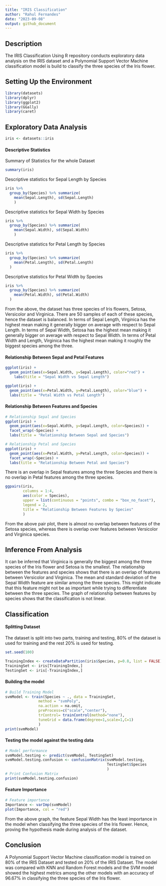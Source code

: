 ```yaml
---
title: "IRIS Classification"
author: "Rahul Fernandes"
date: "2023-09-08"
output: github_document
---
```


## Description
The IRIS Classification Using R repository conducts exploratory data analysis on the IRIS dataset and a Polynomial Support Vector Machine classification model is build to classify the three species of the Iris flower.

## Setting Up the Environment
```r
library(datasets)
library(dplyr)
library(ggplot2)
library(GGally)
library(caret)
```

## Exploratory Data Analysis
```r
iris <- datasets::iris
```

#### Descriptive Statistics
Summary of Statistics for the whole Dataset
```r
summary(iris)
```

Descriptive statistics for Sepal Length by Species
```r
iris %>% 
  group_by(Species) %>% summarize(
    mean(Sepal.Length), sd(Sepal.Length)
    )
```

Descriptive statistics for Sepal Width by Species
```r
iris %>% 
  group_by(Species) %>% summarize(
    mean(Sepal.Width), sd(Sepal.Width)
    )
```

Descriptive statistics for Petal Length by Species
```r
iris %>% 
  group_by(Species) %>% summarize(
    mean(Petal.Length), sd(Petal.Length)
  )
```

Descriptive statistics for Petal Width by Species
```r
iris %>% 
  group_by(Species) %>% summarize(
    mean(Petal.Width), sd(Petal.Width)
  )
```

From the above, the dataset has three species of Iris flowers, Setosa, Versicolor and Virginica. There are 50 samples of each of these species, hence the dataset is balanced. In terms of Sepal Length, Virginica has the highest mean making it generally bigger on average with respect to Sepal Length. In terms of Sepal Width, Setosa has the highest mean making it generally bigger on average with respect to Sepal Width. In terms of Petal Width and Length, Virginica has the highest mean making it roughly the biggest species among the three.

#### Relationship Between Sepal and Petal Features
```r
ggplot(iris) +
  geom_point(aes(x=Sepal.Width, y=Sepal.Length), color="red") +
    labs(title = "Sepal Width vs Sepal Length")
```

```r
ggplot(iris) +
  geom_point(aes(x=Petal.Width, y=Petal.Length), color="blue") +
  labs(title = "Petal Width vs Petal Length")
```

#### Relationship Between Features and Species
```r
# Relationship Sepal and Species
ggplot(iris) +
  geom_point(aes(x=Sepal.Width, y=Sepal.Length, color=Species)) +
  facet_wrap(~Species) +
  labs(title = "Relationship Between Sepal and Species")
```

```r
# Relationship Petal and Species
ggplot(iris) +
  geom_point(aes(x=Petal.Width, y=Petal.Length, color=Species)) +
  facet_wrap(~Species) +
  labs(title = "Relationship Between Petal and Species")
```

There is an overlap in Sepal features among the three Species and there is no overlap in Petal features among the three species.

```r
ggpairs(iris,
        columns = 1:4,
        aes(color = Species),
        upper = list(continuous = "points", combo = "box_no_facet"),
        legend = 2,
        title = "Relationship Between Features by Species"
        )
```

From the above pair plot, there is almost no overlap between features of the Setosa species, whereas there is overlap over features between Versicolor and Virginica species.

## Inference From Analysis
It can be inferred that Virginica is generally the biggest among the three species of the Iris flower and Setosa is the smallest. The relationship between the features and species shows that there is an overlap of features between Versicolor and Virginica. The mean and standard deviation of the Sepal Width feature are similar among the three species. This might indicate that this feature might not be as important while trying to differentiate between the three species. The graph of relationship between features by species shows that the classification is not linear.

## Classification
#### Splitting Dataset
The dataset is split into two parts, training and testing, 80% of the dataset is used for training and the rest 20% is used for testing.
```r
set.seed(100)

TrainingIndex <- createDataPartition(iris$Species, p=0.8, list = FALSE)
TrainingSet <- iris[TrainingIndex,]
TestingSet <- iris[-TrainingIndex,]
```
#### Building the model
```r
# Build Training Model
svmModel <- train(Species ~ ., data = TrainingSet,
               method = "svmPoly",
               na.action = na.omit,
               preProcess=c("scale","center"),
               trControl= trainControl(method="none"),
               tuneGrid = data.frame(degree=1,scale=1,C=1)
               )
print(svmModel)
```

#### Testing the model against the testing data
```r
# Model performance
svmModel.testing <- predict(svmModel, TestingSet)
svmModel.testing.confusion <- confusionMatrix(svmModel.testing,
                                              TestingSet$Species
                                              )
# Print Confusion Matrix
print(svmModel.testing.confusion)
```

#### Feature Importance
```r
# Feature importance
Importance <- varImp(svmModel)
plot(Importance, col = "red")
```
From the above graph, the feature Sepal Width has the least importance in the model when classifying the three species of the Iris flower. Hence, proving the hypothesis made during analysis of the dataset.

## Conclusion
A Polynomial Support Vector Machine classification model is trained on 80% of the IRIS Dataset and tested on 20% of the IRIS Dataset. The model was compared with KNN and Random Forest models and the SVM model showed the highest metrics among the other models with an accuracy of 96.67% in classifying the three species of the Iris flower.